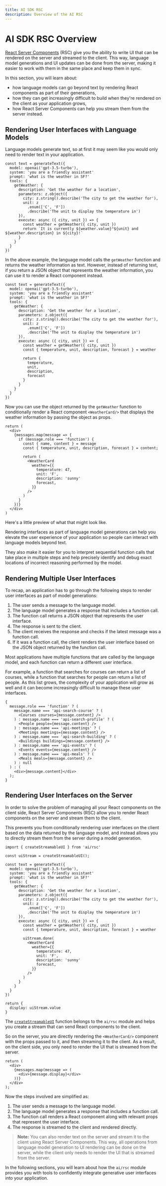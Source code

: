 ```yaml
---
title: AI SDK RSC
description: Overview of the AI RSC
---
```



# AI SDK RSC Overview

[React Server Components](https://nextjs.org/docs/app/building-your-application/rendering/server-components) (RSC) give you the ability to write UI that can be rendered on the server and streamed to the client. This way, language model generations and UI updates can be done from the server, making it easier to work with them in the same place and keep them in sync.

In this section, you will learn about:
- how language models can go beyond text by rendering React components as part of their generations, 
- how they can get increasingly difficult to build when they're rendered on the client as your application grows, 
- how React Server Components can help you stream them from the server instead.

## Rendering User Interfaces with Language Models

Language models generate text, so at first it may seem like you would only need to render text in your application.

```tsx highlight="16" filename="app/actions.tsx"
const text = generateText({
  model: openai('gpt-3.5-turbo'),
  system: 'you are a friendly assistant'
  prompt: 'what is the weather in SF?'
  tools: {
    getWeather: {
      description: 'Get the weather for a location',
      parameters: z.object({
        city: z.string().describe('The city to get the weather for'),
        unit: z
          .enum(['C', 'F'])
          .describe('The unit to display the temperature in')
      }),
      execute: async ({ city, unit }) => {
        const weather = getWeather({ city, unit })
        return `It is currently ${weather.value}°${unit} and ${weather.description} in ${city}!`
      }
    }
  }
})
```

In the above example, the language model calls the `getWeather` function and returns the weather information as text. However, instead of returning text, if you return a JSON object that represents the weather information, you can use it to render a React component instead.

```tsx highlight="18-23" filename="app/action.ts"
const text = generateText({
  model: openai('gpt-3.5-turbo'),
  system: 'you are a friendly assistant'
  prompt: 'what is the weather in SF?'
  tools: {
    getWeather: {
      description: 'Get the weather for a location',
      parameters: z.object({
        city: z.string().describe('The city to get the weather for'),
        unit: z
          .enum(['C', 'F'])
          .describe('The unit to display the temperature in')
      }),
      execute: async ({ city, unit }) => {
        const weather = getWeather({ city, unit })
        const { temperature, unit, description, forecast } = weather

        return {
          temperature,
          unit,
          description,
          forecast
        }
      }
    }
  }
})
```

Now you can use the object returned by the `getWeather` function to conditionally render a React component `<WeatherCard/>` that displays the weather information by passing the object as props.

```tsx filename="app/page.tsx"
return (
  <div>
    {messages.map(message => {
      if (message.role === 'function') {
        const { name, content } = message
        const { temperature, unit, description, forecast } = content;

        return (
          <WeatherCard
            weather={{
              temperature: 47,
              unit: 'F',
              description: 'sunny'
              forecast,
            }}
          />
        )
      }
    })}
  </div>
)
```

Here's a little preview of what that might look like.

<div className="not-prose flex flex-col2">
  <CardPlayer
    type="weather"
    title="Weather"
    description="An example of an assistant that renders the weather information in a streamed component."
  />
</div>

Rendering interfaces as part of language model generations can help you elevate the user experience of your application so people can interact with language models beyond text.

They also make it easier for you to interpret sequential function calls that take place in multiple steps and help precisely identify and debug exact locations of incorrect reasoning performed by the model.

## Rendering Multiple User Interfaces

To recap, an application has to go through the following steps to render user interfaces as part of model generations:

1. The user sends a message to the language model.
2. The language model generates a response that includes a function call.
3. The function call returns a JSON object that represents the user interface.
4. The response is sent to the client.
5. The client receives the response and checks if the latest message was a function call.
6. If it was a function call, the client renders the user interface based on the JSON object returned by the function call.

Most applications have multiple functions that are called by the language model, and each function can return a different user interface.

For example, a function that searches for courses can return a list of courses, while a function that searches for people can return a list of people. As this list grows, the complexity of your application will grow as well and it can become increasingly difficult to manage these user interfaces.

```tsx filename='app/page.tsx'
{
  message.role === 'function' ? (
    message.name === 'api-search-course' ? (
      <Courses courses={message.content} />
    ) : message.name === 'api-search-profile' ? (
      <People people={message.content} />
    ) : message.name === 'api-meetings' ? (
      <Meetings meetings={message.content} />
    ) : message.name === 'api-search-building' ? (
      <Buildings buildings={message.content} />
    ) : message.name === 'api-events' ? (
      <Events events={message.content} />
    ) : message.name === 'api-meals' ? (
      <Meals meals={message.content} />
    ) : null
  ) : (
    <div>{message.content}</div>
  );
}
```

## Rendering User Interfaces on the Server

In order to solve the problem of managing all your React components on the client side, React Server Components (RSC) allow you to render React components on the server and stream them to the client.

This prevents you from conditionally rendering user interfaces on the client based on the data returned by the language model, and instead allows you to directly stream them from the server during a model generation.

```tsx highlight="3,22-31,38" filename="app/action.ts"
import { createStreamableUI } from 'ai/rsc'

const uiStream = createStreamableUI();

const text = generateText({
  model: openai('gpt-3.5-turbo'),
  system: 'you are a friendly assistant'
  prompt: 'what is the weather in SF?'
  tools: {
    getWeather: {
      description: 'Get the weather for a location',
      parameters: z.object({
        city: z.string().describe('The city to get the weather for'),
        unit: z
          .enum(['C', 'F'])
          .describe('The unit to display the temperature in')
      }),
      execute: async ({ city, unit }) => {
        const weather = getWeather({ city, unit })
        const { temperature, unit, description, forecast } = weather

        uiStream.done(
          <WeatherCard
            weather={{
              temperature: 47,
              unit: 'F',
              description: 'sunny'
              forecast,
            }}
          />
        )
      }
    }
  }
})

return {
  display: uiStream.value
}
```

The [`createStreamableUI`](/docs/reference/ai-sdk-rsc/create-streamable-ui) function belongs to the `ai/rsc` module and helps you create a stream that can send React components to the client.

So on the server, you are directly rendering the `<WeatherCard/>` component with the props passed to it, and then streaming it to the client. As a result, on the client side, you only need to render the UI that is streamed from the server.

```tsx filename="app/page.tsx" highlight="4"
return (
  <div>
    {messages.map(message => (
      <div>{message.display}</div>
    ))}
  </div>
);
```

Now the steps involved are simplified as:

1. The user sends a message to the language model.
2. The language model generates a response that includes a function call.
3. The function call renders a React component along with relevant props that represent the user interface.
4. The response is streamed to the client and rendered directly.

> **Note:** You can also render text on the server and stream it to the client using React Server Components. This way, all operations from language model generation to UI rendering can be done on the server, while the client only needs to render the UI that is streamed from the server.

In the following sections, you will learn about how the `ai/rsc` module provides you with tools to confidently integrate generative user interfaces into your application.
